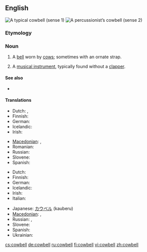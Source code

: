 ==English==
[[Image:Cowbell-2.jpg|thumb|right|A typical cowbell (sense 1)]]
[[Image:Koebel.jpg|thumb|right|A percussionist’s cowbell (sense 2)]]

===Etymology===
{{compound|cow|bell}}

===Noun===
{{en-noun}}

# A [[bell]] worn by [[cow]]s; sometimes with an ornate strap.
# {{musical instruments}} A [[musical instrument]], typically found without a [[clapper]].

====See also====
* {{pedia}}

====Translations====
{{trans-top|bell worn by cows}}
* Dutch: {{t-|nl|koeienbel|f}}, {{t-|nl|koebel|f}}
* Finnish: {{t-|fi|lehmänkello}}
* German: {{t-|de|Kuhglocke|f}}
* Icelandic: {{t-|is|kúabjalla|f}}
* Irish: {{t-|ga|clog eallaigh|m|xs=Irish}}
{{trans-mid}}
* [[Macedonian]]: {{t-|mk|клопотарец|m|tr=klopotárec}}, {{t-|mk|прапорец|m|tr=práporec}}
* Romanian: {{t-|ro|talangă|f}}
* Russian: {{t-|ru|коровий колокольчик|m|tr=koróvij kolokól’čik}}
* Slovene: {{t|sl|kravji zvonec|m}}
* Spanish: {{t-|es|cencerro|m}}
{{trans-bottom}}

{{trans-top|musical instrument}}
* Dutch: {{t-|nl|koebel|f}}
* Finnish: {{t-|fi|lehmänkello}}
* German: {{t-|de|Kuhglocke|f}}
* Icelandic: {{t-|is|kúabjalla|f}}
* Irish: {{t-|ga|clog eallaigh|m|xs=Irish}}
* Italian: {{t+|it|campanaccio|m}}
{{trans-mid}}
* Japanese: [[カウベル]] (kauberu)
* [[Macedonian]]: {{t-|mk|клопотарец|m|tr=klopotárec}}, {{t-|mk|прапорец|m|tr=práporec}}
* Russian: {{t+|ru|колоколец|m|tr=kolokólets}}, {{t-|ru|сенсерро|n|tr=sensérro}}
* Slovene: {{t|sl|kravji zvonec|m}}
* Spanish: {{t-|es|cencerro|m}}
* Ukrainian: {{t-|uk|тронка|f|tr=tronka|xs=Ukrainian}}
{{trans-bottom}}

[[cs:cowbell]]
[[de:cowbell]]
[[ru:cowbell]]
[[fi:cowbell]]
[[vi:cowbell]]
[[zh:cowbell]]